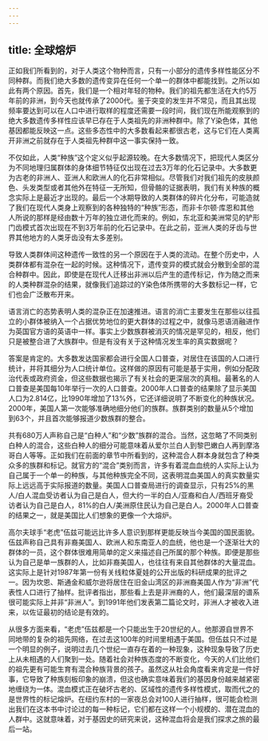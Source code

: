 ```yaml
---
---
---
```

title: 全球熔炉
---




正如我们所看到的，对于人类这个物种而言，只有一小部分的遗传多样性能区分不同种群。而我们绝大多数的遗传变异在任何一个单一的群体中都能找到。之所以如此有两个原因。首先，我们是一个相对年轻的物种。我们的祖先都生活在大约5万年前的非洲，到今天也就传承了2000代。鉴于突变的发生并不常见，而且其出现频率要达到可以在人口中进行取样的程度还需要一段时间，我们现在所能观察到的绝大多数遗传多样性应该早已存在于人类祖先的非洲种群中。除了Y染色体，其他基因都能反映这一点。这些多态性中的大多数看起来都很古老，这与它们在人类离开非洲之前就存在于人类祖先种群中这一事实保持一致。

不仅如此，人类“种族”这个定义似乎起源较晚。在大多数情况下，把现代人类区分为不同地理归属群体的身体细节特征仅出现在过去3万年的化石记录中。大多数更为古老的非洲人、亚洲人和欧洲人的化石非常相似。尽管我们对我们祖先的皮肤颜色、头发类型或者其他外在特征一无所知，但骨骼的证据表明，我们有关种族的概念实际上是最近才出现的。最后一个冰期导致的人类群体的碎片化分布，可能造就了我们在现代人类身上观察到的各种独特的“种族”形态，而非卡尔顿·库恩和其他人所说的那样是经由数十万年的独立进化而来的。例如，东北亚和美洲常见的铲形门齿模式首次出现在不到3万年前的化石记录中。在此之前，亚洲人类的牙齿与世界其他地方的人类牙齿没有太多差别。

导致人类群体间这种遗传一致性的另一个原因在于人类的流动。在整个历史中，人类群体都有混杂在一起的时候。这种情况下，遗传变异的模式就会分散到全部的混合种群中。因此，即使是在现代人迁移出非洲以后产生的遗传标记，作为随之而来的人类种群混杂的结果，就像我们追踪过的Y染色体所携带的大多数标记一样，它们也会广泛散布开来。

语言消亡的态势表明人类的混杂正在加速推进。语言的消亡主要发生在那些以往孤立的小群体被纳入一个占据优势地位的更大群体的过程之中，就像马恩语消融进作为英国官方语的英语中一样。事实上少数族群被消灭的情况是罕见的，相反，他们只是被整合进了大族群中。但是有没有关于这种情况发生率的真实数据呢？

答案是肯定的。大多数发达国家都会进行全国人口普查，对居住在该国的人口进行统计，并将其细分为人口统计单位。这样做的原因有可能是基于实用，例如分配政治代表或政府资金，但这些数据也揭示了有关社会的更深层次的真相。最著名的人口普查是美国每10年举行一次的人口普查。2000年人口普查的结果除了显示美国人口为2.814亿，比1990年增加了13%外，它还详细说明了不断变化的种族状况。2000年，美国人第一次能够准确地细分他们的族群。族群类别的数量从5个增加到63个，并且首次能够报道少数族群的整合。

共有680万人声称自己是“白种人”和“少数”族群的混合。当然，这忽略了不同类别白种人的混合，这些白种人的细分可能意味着从爱尔兰白人到黎巴嫩白人再到摩洛哥白人等等。正如我们在前面的章节中所看到的，这种混合人群本身就包含了种类众多的族群和标记。就官方的“混合”类别而言，许多有着混血血统的人实际上认为自己属于一个单一的种族，与其他种族完全不同，这表明混血美国人的真实数量实际上远远高于实际报道的数量。美国人口普查局进行的调查显示，只有25%的黑人/白人混血受访者认为自己是白人，但大约一半的白人/亚裔和白人/西班牙裔受访者认为自己是白人，81%的白人/美洲原住民认为自己是白人。2000年人口普查的结果之一，就是美国比人们想象的更像一个大熔炉。

高尔夫球手“老虎”伍兹可能远比许多人意识到那样更能反映当今美国的国民面貌。伍兹声称自己具有非裔美国人、欧洲人和东南亚人的血统，他也是一个逐渐壮大的群体的一员，这个群体很难用简单的定义来描述自己所属的那个种族。即便是那些认为自己是单一族群的人，比如非裔美国人，也往往有来自其他群体的大量混血。这实际上是针对1987年第一份有关线粒体夏娃的公开出版的科研成果的批评之一。因为坎恩、斯通金和威尔逊将居住在旧金山湾区的非洲裔美国人作为“非洲”代表性人口进行了抽样。批评者指出，那些看上去是非洲裔的人，他们最深层的谱系很可能实际上并非“非洲人”。到1991年他们发表第二篇论文时，非洲人才被收入进来，以佐证最初的结论是有效的。

从很多方面来看，“老虎”伍兹都是一个只能出生于20世纪的人。他那源自世界不同地带的复杂的祖先网络，在过去这100年的时间里相遇于美国。但伍兹只不过是一个明显的例子，说明过去几个世纪一直存在着的一种现象，这种现象导致了历史上从未相遇的人们聚到一处。随着社会对种族态度的不断变化，今天的人们比他们的祖先更有可能生育有混合种族背景的孩子。虽然这从社会角度看来肯定是一件好事，它导致了种族刻板印象的崩溃，但这也确实意味着我们的基因身份越来越紧密地缠绕为一体。混血模式正在破坏古老的、区域性的遗传多样性模式，取而代之的是世界性的标记熔炉。在纽约东村的一家夜总会对100人进行抽样，很可能会检测出我们在这本书中讨论过的每一种标记，它们都在这样一个小规模的、潜在混血的人群中。这就意味着，对于基因史的研究来说，这种混血将会是我们探求之旅的最后一站。